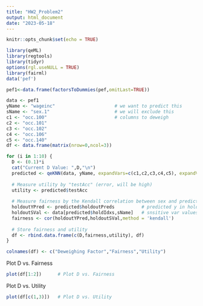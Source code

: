 ```yaml
---
title: "HW2_Problem2"
output: html_document
date: "2023-05-18"
---
```


```r
knitr::opts_chunk$set(echo = TRUE)
```

```r
library(qeML)
library(regtools)
library(tidyr)
options(rgl.useNULL = TRUE)
library(fairml)
data('pef')
```

```r
pef1<-data.frame(factorsToDummies(pef,omitLast=TRUE))

data <- pef1
yName <- "wageinc"                      # we want to predict this
sName <- "sex.1"                        # we will exclude this
c1 <- "occ.100"                         # columns to deweigh
c2 <- "occ.101"
c3 <- "occ.102"
c4 <- "occ.106"
c5 <- "occ.140"
df <- data.frame(matrix(nrow=0,ncol=3))

for (i in 1:10) {
  D <- (0.1)*i
  cat("Current D Value: ",D,"\n")
  predicted <- qeKNN(data, yName, expandVars=c(c1,c2,c3,c4,c5), expandVals=c(D,D,D,D,D), scaleX=TRUE)
  
  # Measure utility by "testAcc" (error, will be high)
  utility <- predicted$testAcc
  
  # Measure fairness by the Kendall correlation between sex and predicted Y (wage).
  holdoutYPred <- predicted$holdoutPreds          # predicted y in holdout set
  holdoutSVal <- data[predicted$holdIdxs,sName]   # snsitive var values in holdout set
  fairness <- cor(holdoutYPred,holdoutSVal,method = 'kendall')
  
  # Store fairness and utility
  df <- rbind.data.frame(c(D,fairness,utility), df)
}

colnames(df) <- c("Deweighing Factor","Fairness","Utility")
```

Plot D vs. Fairness

```r
plot(df[1:2])      # Plot D vs. Fairness
```

Plot D vs. Utility

```r
plot(df[c(1,3)])   # Plot D vs. Utility
```
